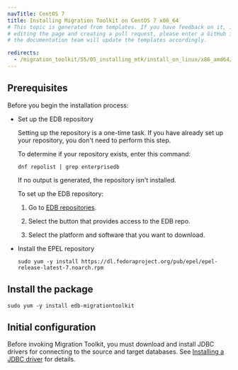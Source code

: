 ```yaml
---
navTitle: CentOS 7
title: Installing Migration Toolkit on CentOS 7 x86_64
# This topic is generated from templates. If you have feedback on it, instead of
# editing the page and creating a pull request, please enter a GitHub issue and
# the documentation team will update the templates accordingly.

redirects:
  - /migration_toolkit/55/05_installing_mtk/install_on_linux/x86_amd64/mtk55_centos7_x86
---
```


## Prerequisites

Before you begin the installation process:

- Set up the EDB repository

  Setting up the repository is a one-time task. If you have already set up your repository, you don't need to perform this step.

  To determine if your repository exists, enter this command:

  `dnf repolist | grep enterprisedb`

  If no output is generated, the repository isn't installed.

  To set up the EDB repository:

  1. Go to [EDB repositories](https://www.enterprisedb.com/repos-downloads).

  1. Select the button that provides access to the EDB repo.

  1. Select the platform and software that you want to download.

- Install the EPEL repository
  ```shell
  sudo yum -y install https://dl.fedoraproject.org/pub/epel/epel-release-latest-7.noarch.rpm
  ```

## Install the package

```shell
sudo yum -y install edb-migrationtoolkit
```

## Initial configuration

Before invoking Migration Toolkit, you must download and install JDBC drivers for connecting to the source and target databases. See [Installing a JDBC driver](/migration_toolkit/latest/installing/installing_jdbc_driver/) for details.
